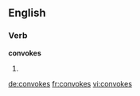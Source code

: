 
==English==

===Verb===
'''convokes'''

# {{third-person singular of|convoke}}

[[de:convokes]]
[[fr:convokes]]
[[vi:convokes]]